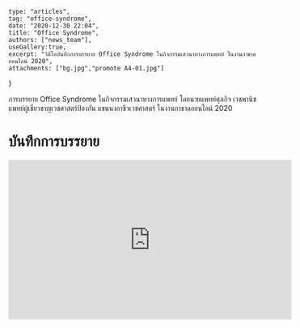 	type: "articles",
	tag: "office-syndrome",
	date: "2020-12-30 22:04",
    title: "Office Syndrome",
    authors: ["news_team"],
	useGallery:true,
	excerpt: "วีดีโอบันทึกการบรรยาย Office Syndrome ในกิจกรรมเสวนาทางการแพทย์ ในงานกาชาดออนไลน์ 2020",
	attachments: ["bg.jpg","promote A4-01.jpg"]
}

การบรรยาย Office Syndrome ในกิจกรรมเสวนาทางการแพทย์ โดยนายแพทย์ศุภกิจ เวชพานิช แพทย์ผู้เชี่ยวชาญเวชศาสตร์ป้องกัน แขนนงอาชีวเวชศาสตร์ ในงานกาชาดออนไลน์ 2020 

# บันทึกการบรรยาย

<div className="youtube-container">
<iframe width="560" height="315" src="https://www.youtube.com/embed/9l0oYodvWI0" frameborder="0" allow="accelerometer; autoplay; clipboard-write; encrypted-media; gyroscope; picture-in-picture" allowfullscreen></iframe>
</div>
